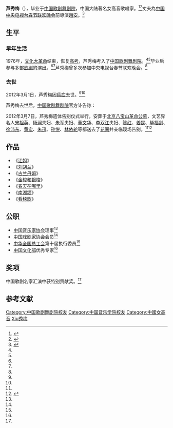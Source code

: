 {{艺人
| 图片     = 
| 图片简介 = 
| 姓名     = 芦秀梅
| 类型     = 女歌手
| 原名     = 
| 英文名   = <!-- {{lang|en| }}  -->
| 綽號     = 
| 国籍     = {{PRC}}
| 民族     = 汉族
| 出生日期 = {{birth date|1957|02|18}}
| 出生地点 = 中国
| 逝世日期 = {{death date and age|2012|03|01|1957|02|18}}
| 逝世地点 = {{CHN}}[[北京市|北京市]]
| 职业     = 演员
| 语言     = 汉语
| 母校     = [[中国歌剧舞剧院|中国歌剧舞剧院]]<br>[[中国音乐学院|中国音乐学院]]
| 宗教信仰 = 
| 配偶     = [[赵安_(导演)|趙安]]<!--  {{marriage|姓名||}}  -->
| 儿女     = 
| 父母     = 
| 活跃年代 = 
| 代表作   = 《[[江姐|江姐]]》<br>《[[刘胡兰|刘胡兰]]》<br>《[[古兰丹姆|古兰丹姆]]》<br>《[[金梭和银梭|金梭和银梭]]》<br>《[[春天在哪里|春天在哪里]]》<br>《[[南湖颂|南湖颂]]》<br>《[[看秧歌|看秧歌]]》
| 经纪公司 = 
| 奖项     = 中国歌剧名家汇演中获特别贡献奖
| 网站     = <!-- {{URL|www.example.com}} -->
| IMDb     = 
}}
'''芦秀梅'''（{{bd|1957年|2月18日|2012年|3月1日|catIdx=Lu卢秀梅}}），毕业于[[中国歌剧舞剧院|中国歌剧舞剧院]]，中国大陆著名女高音歌唱家。<ref name="lxa">{{cite web|url= http://www.yangtse.com/system/2012/03/02/012842788.shtml|title=女高音歌唱家芦秀梅1日因病去世 享年55岁|accessdate=2012-03-02|date=2012-03-02|work=扬子晚报|deadurl= yes|archiveurl= https://archive.today/20130428214719/http://news.yzwb.net/guonei/2012-03-02/889303.html|archivedate=2013-04-28}}</ref><ref name="mea">{{cite web|url=http://e.gmw.cn/2012-03/02/content_3694970_2.htm|title=女高音歌唱家芦秀梅因病逝世 曾演唱《春天在哪里》|accessdate=2012-03-02|date=2012-03-02|work=光明网|deadurl=yes|archiveurl=https://archive.today/20130424144952/http://e.gmw.cn/2012-03/02/content_3694970_2.htm|archivedate=2013-04-24}}</ref>丈夫為[[中国中央电视台春节联欢晚会|中国中央电视台春节联欢晚会]]前導演[[趙安_(导演)|趙安]]。<ref name="fhws">{{cite web|url=http://ent.ifeng.com/idolnews/mainland/detail_2012_03/08/13050390_0.shtml|title=芦秀梅葬礼赵安全程陪伴 宋祖英董文华等好友送别|accessdate=2012-03-02|date=2012-03-08|work=凤凰网|archive-date=2018-02-26|archive-url=https://web.archive.org/web/20180226035020/http://ent.ifeng.com/idolnews/mainland/detail_2012_03/08/13050390_0.shtml|dead-url=no}}</ref>

== 生平 ==
=== 早年生活 ===
1976年，[[文化大革命|文化大革命]]结束，恢复[[高考|高考]]，芦秀梅考入了[[中国歌剧舞剧院|中国歌剧舞剧院]]。<ref name="lxa" /><ref name="mea"/>毕业后参与多部[[歌剧|歌剧]]的演出。<ref name="lxa"/><ref name="mea"/>芦秀梅曾多次参加中央电视台春节联欢晚会。<ref name="mea"/> 

=== 去世 ===
2012年3月1日，芦秀梅因[[癌症|癌症]]去世。<ref name="lxa"/><ref name="mea"/> 

芦秀梅去世后，[[中国歌剧舞剧院|中国歌剧舞剧院]]官方讣告称：{{quote|中国歌剧舞剧院著名女高音歌唱家、国家一级演员芦秀梅，在与病魔顽强抗争四年之后，在3月1日因病去世，享年55岁。<ref name="mea"/> }}

2012年3月7日，芦秀梅遗体告别仪式举行，安葬于[[北京市|北京]][[八宝山革命公墓|八宝山革命公墓]]，文艺界名人[[宋祖英|宋祖英]]、[[杨澜|杨澜]]夫妇、[[朱军|朱军]]夫妇、[[董文华|董文华]]、[[李双江|李双江]]夫妇、[[陈红|陈红]]、[[姜昆|姜昆]]、[[毕福剑|毕福剑]]、[[徐沛东|徐沛东]]、[[黄宏|黄宏]]、[[朱迅|朱迅]]、[[孙悦|孙悦]]、[[林依轮|林依轮]]等都送去了[[花圈|花圈]]并亲临现场告别。<ref name="fhws"/><ref>{{cite web|url=http://ent.ifeng.com/zz/detail_2012_03/07/13030560_0.shtml?_from_ralated|title=芦秀梅追悼会由丈夫赵安打点 董文华蔡国庆洒泪|date=2012-03-07|accessdate=2012-03-07|work=凤凰网|archive-date=2021-05-03|archive-url=https://web.archive.org/web/20210503020803/http://ent.ifeng.com/zz/detail_2012_03/07/13030560_0.shtml?_from_ralated|dead-url=no}}</ref>

== 作品 ==
*《[[江姐|江姐]]》
*《[[刘胡兰|刘胡兰]]》
*《[[古兰丹姆|古兰丹姆]]》
*《[[金梭和银梭|金梭和银梭]]》
*《[[春天在哪里|春天在哪里]]》
*《[[南湖颂|南湖颂]]》
*《[[看秧歌|看秧歌]]》

== 公职 ==
*[[中国音乐家协会|中国音乐家协会]]理事<ref name="lxa"/>
*[[中国戏剧家协会|中国戏剧家协会]]会员<ref name="lxa"/>
*[[中华全国总工会|中华全国总工会]]第十届执行委员<ref name="lxa"/>
*[[中国文化部|中国文化部]]优秀专家<ref name="lxa"/>

== 奖项 ==
中国歌剧名家汇演中获特别贡献奖。<ref name="lxa"/>

==参考文献==
{{reflist}}
{{Authority control}}
{{DEFAULTSORT:Lu芦秀梅}}
[[Category:中国歌剧舞剧院校友|Category:中国歌剧舞剧院校友]]
[[Category:中国音乐学院校友|Category:中国音乐学院校友]]
[[Category:中國女高音|Category:中國女高音]]
[[Category:芦姓|Xiu秀梅]]